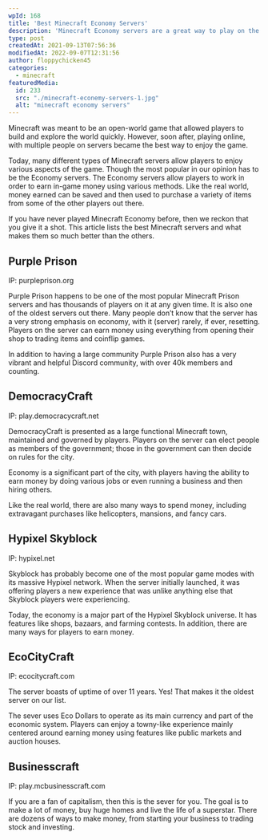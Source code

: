 ```yaml
---
wpId: 168
title: 'Best Minecraft Economy Servers'
description: 'Minecraft Economy servers are a great way to play on the cheap, with virtual economies that operate inside Minecraft. Players can earn currency and buy valuable items!'
type: post
createdAt: 2021-09-13T07:56:36
modifiedAt: 2022-09-07T12:31:56
author: floppychicken45
categories:
  - minecraft
featuredMedia:
  id: 233
  src: "./minecraft-econemy-servers-1.jpg"
  alt: "minecraft economy servers"
---
```



Minecraft was meant to be an open-world game that allowed players to build and explore the world quickly. However, soon after, playing online, with multiple people on servers became the best way to enjoy the game.

Today, many different types of Minecraft servers allow players to enjoy various aspects of the game. Though the most popular in our opinion has to be the Economy servers. The Economy servers allow players to work in order to earn in-game money using various methods. Like the real world, money earned can be saved and then used to purchase a variety of items from some of the other players out there.

If you have never played Minecraft Economy before, then we reckon that you give it a shot. This article lists the best Minecraft servers and what makes them so much better than the others.

## Purple Prison

IP: purpleprison.org

Purple Prison happens to be one of the most popular Minecraft Prison servers and has thousands of players on it at any given time. It is also one of the oldest servers out there. Many people don’t know that the server has a very strong emphasis on economy, with it (server) rarely, if ever, resetting. Players on the server can earn money using everything from opening their shop to trading items and coinflip games.

In addition to having a large community Purple Prison also has a very vibrant and helpful Discord community, with over 40k members and counting.

## DemocracyCraft

IP: play.democracycraft.net

DemocracyCraft is presented as a large functional Minecraft town, maintained and governed by players. Players on the server can elect people as members of the government; those in the government can then decide on rules for the city.

Economy is a significant part of the city, with players having the ability to earn money by doing various jobs or even running a business and then hiring others.

Like the real world, there are also many ways to spend money, including extravagant purchases like helicopters, mansions, and fancy cars.

## Hypixel Skyblock

IP: hypixel.net

Skyblock has probably become one of the most popular game modes with its massive Hypixel network. When the server initially launched, it was offering players a new experience that was unlike anything else that Skyblock players were experiencing.

Today, the economy is a major part of the Hypixel Skyblock universe. It has features like shops, bazaars, and farming contests. In addition, there are many ways for players to earn money.

## EcoCityCraft

IP: ecocitycraft.com

The server boasts of uptime of over 11 years. Yes! That makes it the oldest server on our list.

The sever uses Eco Dollars to operate as its main currency and part of the economic system. Players can enjoy a towny-like experience mainly centered around earning money using features like public markets and auction houses.

## Businesscraft

IP: play.mcbusinesscraft.com

If you are a fan of capitalism, then this is the sever for you. The goal is to make a lot of money, buy huge homes and live the life of a superstar. There are dozens of ways to make money, from starting your business to trading stock and investing.